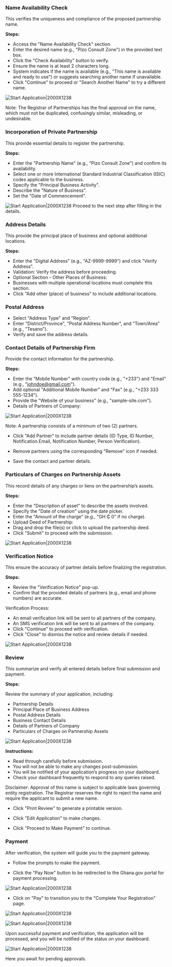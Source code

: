 ### Name Availability Check

This verifies the uniqueness and compliance of the proposed partnership name.

**Steps:**
- Access the "Name Availability Check" section.
- Enter the desired name (e.g., "Pizo Consult Zone") in the provided text box.
- Click the "Check Availability" button to verify.
- Ensure the name is at least 2 characters long.
- System indicates if the name is available (e.g., "This name is available and ready to use") or suggests searching another name if unavailable.
- Click "Continue" to proceed or "Search Another Name" to try a different name.

![Start Application|2000X1238](/process2.png)

Note: The Registrar of Partnerships has the final approval on the name, which must not be duplicated, confusingly similar, misleading, or undesirable.

### Incorporation of Private Partnership

This provide essential details to register the partnership.

**Steps:**
- Enter the "Partnership Name" (e.g., "Pizo Consult Zone") and confirm its availability.
- Select one or more International Standard Industrial Classification (ISIC) codes applicable to the business.
- Specify the "Principal Business Activity".
- Describe the "Nature of Business".
- Set the "Date of Commencement".

![Start Application|2000X1238](/process3.png)
Proceed to the next step after filling in the details.

### Address Details

 This provide the principal place of business and optional additional locations.

**Steps:**

- Enter the "Digital Address" (e.g., "AZ-9999-9999") and click "Verify Address".
- Validation: Verify the address before proceeding.
- Optional Section - Other Places of Business:
- Businesses with multiple operational locations must complete this section.
- Click "Add other (place) of business" to include additional locations.

### Postal Address
- Select "Address Type" and "Region".
- Enter "District/Province", "Postal Address Number", and "Town/Area" (e.g., "Tesano").
- Verify and save the address details.


### Contact Details of Partnership Firm
Provide the contact information for the partnership.

**Steps:**

- Enter the "Mobile Number" with country code (e.g., "+233") and "Email" (e.g., "johndoe@gmail.com").
- Add optional "Additional Mobile Number" and "Fax" (e.g., "+233 333 555-1234").
- Provide the "Website of your business" (e.g., "sample-site.com").
- Details of Partners of Company:

![Start Application|2000X1238](/process5.png)

Note: A partnership consists of a minimum of two (2) partners.

- Click "Add Partner" to include partner details (ID Type, ID Number, Notification Email, Notification Number, Person Verification).

- Remove partners using the corresponding "Remove" icon if needed.

- Save the contact and partner details.

### Particulars of Charges on Partnership Assets
This record details of any charges or liens on the partnership’s assets.

**Steps:**
- Enter the "Description of asset" to describe the assets involved.
- Specify the "Date of creation" using the date picker.
- Enter the "Amount of the charge" (e.g., "GH ₵ 0" if no charge).
- Upload Deed of Partnership:
- Drag and drop the file(s) or click to upload the partnership deed.
- Click "Submit" to proceed with the submission.

![Start Application|2000X1238](/process6.png)

### Verification Notice
This ensure the accuracy of partner details before finalizing the registration.

**Steps:**

- Review the "Verification Notice" pop-up.
- Confirm that the provided details of partners (e.g., email and phone numbers) are accurate.

Verification Process:
- An email verification link will be sent to all partners of the company.
- An SMS verification link will be sent to all partners of the company.
- Click "Continue" to proceed with verification.
- Click "Close" to dismiss the notice and review details if needed.

![Start Application|2000X1238](/verify8.png)

### Review

This summarize and verify all entered details before final submission and payment.

**Steps:**

Review the summary of your application, including:
- Partnership Details
- Principal Place of Business Address
- Postal Address Details
- Business Contact Details
- Details of Partners of Company
- Particulars of Charges on Partnership Assets

![Start Application|2000X1238](/review7.png)

**Instructions:**

- Read through carefully before submission.
- You will not be able to make any changes post-submission.
- You will be notified of your application’s progress on your dashboard.
- Check your dashboard frequently to respond to any queries raised.

Disclaimer: Approval of this name is subject to applicable laws governing entity registration. The Registrar reserves the right to reject the name and require the applicant to submit a new name.

- Click "Print Review" to generate a printable version.

- Click "Edit Application" to make changes.

- Click "Proceed to Make Payment" to continue.

### Payment

After verification, the system will guide you to the payment gateway.

- Follow the prompts to make the payment.

- Click the "Pay Now" button to be redirected to the Ghana.gov portal for payment processing.

![Start Application|2000X1238](/gov9.png)

- Click on "Pay" to transition you to the "Complete Your Registration" page.

![Start Application|2000X1238](/ghanagov.png)

![Start Application|2000X1238](/paid9.png)

Upon successful payment and verification, the application will be processed, and you will be notified of the status on your dashboard.

![Start Application|2000X1238](/final.png)

Here you await for pending approvals.
